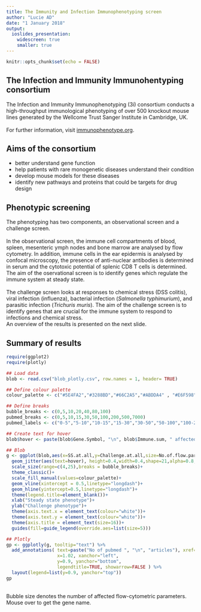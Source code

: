 ```yaml
---
title: The Immunity and Infection Immunophenotyping screen
author: "Lucie AD"
date: "1 January 2018"
output:
  ioslides_presentation:
    widescreen: true
    smaller: true
---
```


```r
knitr::opts_chunk$set(echo = FALSE)
```

## The Infection and Immunity Immunohentyping consortium

The Infection and Immunity Immunophenotyping (3i) consortium conducts a high-throughput immunological phenotyping of over 500 knockout mouse lines generated by the Wellcome Trust Sanger Institute in Cambridge, UK.
<br><br>
For further information, visit [immunophenotype.org](www.immunophenotype.org).

## Aims of the consortium

- better understand gene function
- help patients with rare monogenetic diseases understand their condition
- develop mouse models for these diseases
- identify new pathways and proteins that could be targets for drug design

## Phenotypic screening

The phenotyping has two components, an observational screen and a challenge screen.
<br><br>
In the observational screen, the immune cell compartments of blood, spleen, mesenteric ymph nodes and bone marrow are analysed by flow cytometry. In addition, immune cells in the ear epidermis is analysed by confocal microscopy, the presence of anti-nuclear antibodies is determined in serum and the cytotoxic potential of splenic CD8 T cells is determined. The aim of the oservational screen is to identify genes which regulate the immune system at steady state.
<br><br>
The challenge screen looks at responses to chemical stress (DSS colitis), viral infection (influenza), bacterial infection (*Salmonella typhimurium*), and parasitic infection (*Trichuris muris*). The aim of the challenge screen is to identify genes that are crucial for the immune system to respond to infections and chemical stress.
<br>
An overview of the results is presented on the next slide.

## Summary of results

```r
require(ggplot2)
require(plotly)

## Load data
blob <- read.csv("blob_plotly.csv", row.names = 1, header= TRUE)

## Define colour palette
colour_palette <- c("#5E4FA2","#3288BD","#66C2A5","#ABDDA4" , "#E6F598","#FEE08B","#FDAE61", "#F46D43","#D53E4F","#9E0142" )

## Define breaks
bubble_breaks <- c(0,5,10,20,40,80,100)
pubmed_breaks <- c(0,5,10,15,30,50,100,200,500,7000)
pubmed_labels <- c("0-5","5-10","10-15","15-30","30-50","50-100","100-200","200-500","500-7000")

## Create text for hover
blob$hover <- paste(blob$Gene.Symbol, "\n", blob$Immune.sum, " affected test(s)", "\n", blob$No.of.flow.parameter, " affected flow parameter(s)", "\n", "mentioned in ", blob$Abstract.sum, " pubmed article(s)",  sep="")

## Blob
g <- ggplot(blob,aes(x=SS.at.all,y=Challenge.at.all,size=No.of.flow.parameters,fill=as.factor(cut(Abstract.sum, breaks=pubmed_breaks, labels=pubmed_labels, include.lowest = TRUE))))+
  geom_jitter(aes(text=hover), height=0.4,width=0.4,shape=21,alpha=0.8,set.seed(6))+
  scale_size(range=c(4,25),breaks = bubble_breaks)+
  theme_classic()+
  scale_fill_manual(values=colour_palette)+
  geom_vline(xintercept = 0.5,linetype="longdash")+
  geom_hline(yintercept=0.5,linetype="longdash")+
  theme(legend.title=element_blank())+
  xlab("Steady state phenotype")+
  ylab("Challenge phenotype")+
  theme(axis.text.x = element_text(colour="white"))+
  theme(axis.text.y = element_text(colour="white"))+
  theme(axis.title = element_text(size=16))+
  guides(fill=guide_legend(override.aes=list(size=5)))

## Plotly
gp <- ggplotly(g, tooltip="text") %>%
  add_annotations( text=paste("No of pubmed ", "\n", "articles"), xref="paper", yref="paper",
                   x=1.02, xanchor="left",
                   y=0.9, yanchor="bottom",
                   legendtitle=TRUE, showarrow=FALSE ) %>%
  layout(legend=list(y=0.9, yanchor="top"))
gp

```
<br>
Bubble size denotes the number of affected flow-cytometric parameters.<br>
Mouse over to get the gene name.
